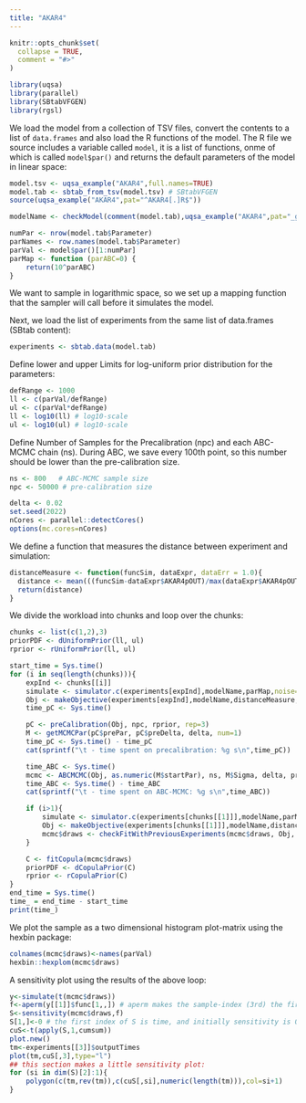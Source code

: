 ```yaml
---
title: "AKAR4"
---
```


```r
knitr::opts_chunk$set(
  collapse = TRUE,
  comment = "#>"
)
```

```r
library(uqsa)
library(parallel)
library(SBtabVFGEN)
library(rgsl)
```

We load the model from a collection of TSV files, convert the contents
to a list of `data.frames` and also load the R functions of the
model. The R file we source includes a variable called `model`, it is
a list of functions, onme of which is called `model$par()` and returns
the default parameters of the model in linear space:

```r
model.tsv <- uqsa_example("AKAR4",full.names=TRUE)
model.tab <- sbtab_from_tsv(model.tsv) # SBtabVFGEN
source(uqsa_example("AKAR4",pat="^AKAR4[.]R$"))

modelName <- checkModel(comment(model.tab),uqsa_example("AKAR4",pat="_gvf[.]c$")) # SBtabVFGEN

numPar <- nrow(model.tab$Parameter)
parNames <- row.names(model.tab$Parameter)
parVal <- model$par()[1:numPar]
parMap <- function (parABC=0) {
	return(10^parABC)
}

```

We want to sample in logarithmic space, so we set up a mapping
function that the sampler will call before it simulates the model.

Next, we load the list of experiments from the same list of data.frames (SBtab content):
```r
experiments <- sbtab.data(model.tab)
```

Define lower and upper Limits for log-uniform prior distribution for the parameters:

```r
defRange <- 1000
ll <- c(parVal/defRange)
ul <- c(parVal*defRange)
ll <- log10(ll) # log10-scale
ul <- log10(ul) # log10-scale
```

Define Number of Samples for the Precalibration (npc) and each
ABC-MCMC chain (ns). During ABC, we save every 100th point, so this
number should be lower than the pre-calibration size.

```r
ns <- 800   # ABC-MCMC sample size
npc <- 50000 # pre-calibration size
```

```r
delta <- 0.02
set.seed(2022)
nCores <- parallel::detectCores()
options(mc.cores=nCores)
```

We define a function that measures the distance between experiment and simulation:

```r
distanceMeasure <- function(funcSim, dataExpr, dataErr = 1.0){
  distance <- mean(((funcSim-dataExpr$AKAR4pOUT)/max(dataExpr$AKAR4pOUT))^2,na.rm=TRUE)
  return(distance)
}
```

We divide the workload into chunks and loop over the chunks:

```r
chunks <- list(c(1,2),3)
priorPDF <- dUniformPrior(ll, ul)
rprior <- rUniformPrior(ll, ul)

start_time = Sys.time()
for (i in seq(length(chunks))){
	expInd <- chunks[[i]]
	simulate <- simulator.c(experiments[expInd],modelName,parMap,noise=TRUE)
	Obj <- makeObjective(experiments[expInd],modelName,distanceMeasure,parMap,simulate)
	time_pC <- Sys.time()

	pC <- preCalibration(Obj, npc, rprior, rep=3)
	M <- getMCMCPar(pC$prePar, pC$preDelta, delta, num=1)
	time_pC <- Sys.time() - time_pC
	cat(sprintf("\t - time spent on precalibration: %g s\n",time_pC))

	time_ABC <- Sys.time()
	mcmc <- ABCMCMC(Obj, as.numeric(M$startPar), ns, M$Sigma, delta, priorPDF)
	time_ABC <- Sys.time() - time_ABC
	cat(sprintf("\t - time spent on ABC-MCMC: %g s\n",time_ABC))

	if (i>1){
		simulate <- simulator.c(experiments[chunks[[1]]],modelName,parMap)
		Obj <- makeObjective(experiments[chunks[[1]]],modelName,distanceMeasure,parMap,simulate)
		mcmc$draws <- checkFitWithPreviousExperiments(mcmc$draws, Obj, delta)
	}

	C <- fitCopula(mcmc$draws)
	priorPDF <- dCopulaPrior(C)
	rprior <- rCopulaPrior(C)
}
end_time = Sys.time()
time_ = end_time - start_time
print(time_)
```

We plot the sample as a two dimensional histogram plot-matrix using
the hexbin package:

```r
colnames(mcmc$draws)<-names(parVal)
hexbin::hexplom(mcmc$draws)
```

A sensitivity plot using the results of the above loop:

```r
y<-simulate(t(mcmc$draws))
f<-aperm(y[[1]]$func[1,,]) # aperm makes the sample-index (3rd) the first index of f, default permutation
S<-sensitivity(mcmc$draws,f)
S[1,]<-0 # the first index of S is time, and initially sensitivity is 0
cuS<-t(apply(S,1,cumsum))
plot.new()
tm<-experiments[[3]]$outputTimes
plot(tm,cuS[,3],type="l")
## this section makes a little sensitivity plot:
for (si in dim(S)[2]:1){
	polygon(c(tm,rev(tm)),c(cuS[,si],numeric(length(tm))),col=si+1)
}
```
